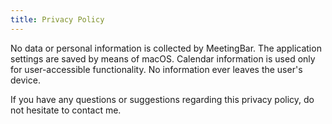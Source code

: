```yaml
---
title: Privacy Policy
---
```


No data or personal information is collected by MeetingBar.
The application settings are saved by means of macOS. Calendar information is used only for user-accessible functionality.
No information ever leaves the user's device.

If you have any questions or suggestions regarding this privacy policy, do not hesitate to contact me.
